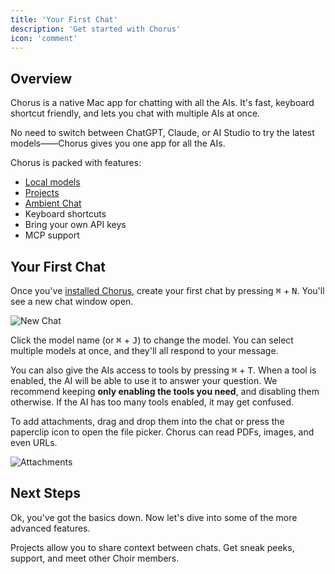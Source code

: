 ```yaml
---
title: 'Your First Chat'
description: 'Get started with Chorus'
icon: 'comment'
---
```


## Overview
Chorus is a native Mac app for chatting with all the AIs. It's fast, keyboard shortcut friendly, and lets you chat with multiple AIs at once. 

No need to switch between ChatGPT, Claude, or AI Studio to try the latest models——Chorus gives you one app for all the AIs.

Chorus is packed with features:
- [Local models](./essentials/local)
- [Projects](./essentials/projects)
- [Ambient Chat](./essentials/ambient-chat)
- Keyboard shortcuts
- Bring your own API keys
- MCP support


## Your First Chat
Once you've [installed Chorus](./installation), create your first chat by pressing <kbd>⌘</kbd> + <kbd>N</kbd>.
You'll see a new chat window open.

<img src="/images/new-chat.png" alt="New Chat" />

Click the model name (or <kbd>⌘</kbd> + <kbd>J</kbd>) to change the model. You can select multiple models at once, and they'll all respond to your message.

You can also give the AIs access to tools by pressing <kbd>⌘</kbd> + <kbd>T</kbd>. When a tool is enabled, the AI will be able to use it to answer your question. We recommend keeping **only enabling the tools you need**, and disabling them otherwise. If the AI has too many tools enabled, it may get confused.

To add attachments, drag and drop them into the chat or press the paperclip icon to open the file picker. Chorus can read PDFs, images, and even URLs.

<img src="/images/attachments.png" alt="Attachments" />

## Next Steps

Ok, you've got the basics down. Now let's dive into some of the more advanced features.

<CardGroup>
  <Card title="Projects" icon="folder-open" href="./essentials/projects">
    Projects allow you to share context between chats.
  </Card>
  <Card title="Join the Community" icon="users" href="https://discord.gg/kTWpb6JBvM">
   Get sneak peeks, support, and meet other Choir members.
  </Card>
</CardGroup>




